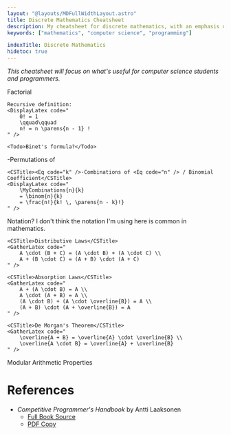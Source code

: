 ```yaml
---
layout: "@layouts/MDFullWidthLayout.astro"
title: Discrete Mathematics Cheatsheet
description: My cheatsheet for discrete mathematics, with an emphasis on material useful for computer science.
keywords: ["mathematics", "computer science", "programming"]

indexTitle: Discrete Mathematics
hidetoc: true
---
```






*This cheatsheet will focus on what's useful for computer science students and programmers.*

<CheatsheetBlock>

<CSFrame>
    <CSTitle>Factorial</CSTitle>
    <GatherLatex code="
        n!
        = \prod_{k = 1}^n{k}
        = 1 \times 2 \times 3 \times \dots \times (n-2) \times (n-1) \times n,
        \\
        \forall n \in \mathbb{Z} : n > 0.
        \qquad\qquad
        0! = 1
    " />

    Recursive definition:
    <DisplayLatex code="
        0! = 1
        \qquad\qquad
        n! = n \parens{n - 1} !
    " />

    <Todo>Binet's formula?</Todo>
</CSFrame>

<CSFrame>
    <CSTitle><Eq code="k" />-Permutations of <Eq code="n" /></CSTitle>
    <DisplayLatex code="
        \MyPermutations{n}{k}
        = \frac{n!}{\parens{n - k}!}
    " />

    <CSTitle><Eq code="k" />-Combinations of <Eq code="n" /> / Binomial Coefficient</CSTitle>
    <DisplayLatex code="
        \MyCombinations{n}{k}
        = \binom{n}{k}
        = \frac{n!}{k! \, \parens{n - k}!}
    " />
</CSFrame>

<CSFrame>
    <Todo>Notation? I don't think the notation I'm using here is common in mathematics.</Todo>

    <CSTitle>Distributive Laws</CSTitle>
    <GatherLatex code="
        A \cdot (B + C) = (A \cdot B) + (A \cdot C) \\
        A + (B \cdot C) = (A + B) \cdot (A + C)
    " />

    <CSTitle>Absorption Laws</CSTitle>
    <GatherLatex code="
        A + (A \cdot B) = A \\
        A \cdot (A + B) = A \\
        (A \cdot B) + (A \cdot \overline{B}) = A \\
        (A + B) \cdot (A + \overline{B}) = A
    " />

    <CSTitle>De Morgan's Theorem</CSTitle>
    <GatherLatex code="
        \overline{A + B} = \overline{A} \cdot \overline{B} \\
        \overline{A \cdot B} = \overline{A} + \overline{B}
    " />
</CSFrame>

<CSFrame>
    <CSTitle>Modular Arithmetic Properties</CSTitle>
    <AlignLatex code="
        \parens{a + b} \bmod m
            &= \parens{\parens{a \bmod m} + \parens{b \bmod m}} \bmod m
            \\
        \parens{a - b} \bmod m
            &= \parens{\parens{a \bmod m} - \parens{b \bmod m}} \bmod m
            \\
        \parens{a \times b} \bmod m
            &= \parens{\parens{a \bmod m} \parens{b \bmod m}} \bmod m
    " />
</CSFrame>

</CheatsheetBlock>


# References

- *Competitive Programmer's Handbook* by Antti Laaksonen
    - [Full Book Source](https://github.com/pllk/cphb/)
    - [PDF Copy](https://cses.fi/book/book.pdf)

